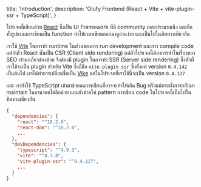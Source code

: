   title: 'Introduction',
  description: 'Olufy Frontend (React + Vite + vite-plugin-ssr + TypeScript)',
}

โปรเจคนี้เขียนด้วย [React](https://react.dev/) ซึ่งเป็น UI Framework ที่มี community เยอะประมาณนึง
และอีกทั้งรูปแบบการเขียนเป็น function ทำให้เวลาเขียนออกมาดูอ่านง่าย และเป็นไปในทิศทางเดียวกัน

เราใช้ [Vite](https://vitejs.dev/) ในการทำ runtime ในส่วนของการ run development และการ compile code
แต่ว่าตัว React นั้นเป็น CSR (Client side rendering) แต่ตัวโปรเจคนี้ต้องการทำในเรื่องของ SEO เข้ามาเกี่ยวข้องด้วย
จึงต้องมี plugin ในการทำ SSR (Server side rendering) ซึ่งตัวที่เราใช้จะเป็น plugin สำหรับ Vite ซึ่งก็คือ `vite-plugin-ssr`
ซึ่งตั้งแต่ version `0.4.142` เป็นต้นไป เขาได้ทำการเปลี่ยนชื่อเป็น [Vike](https://vike.dev/) แต่ในโปรเจคที่เราใช้นี้จะเป็น version `0.4.127`

และ เรายังใช้ TypeScript เข้ามาช่วยลดการเขียนที่อาจจะทำให้เกิด Bug หรือแม้กระทั่งการกลับมา maintain ในอานาคตได้อีกด้วย แถมยังช่วยให้ pattern
การเขียน code ในโปรเจคนี้เป็นไปในทิศทางเดียวกัน

```json title="ตัวอย่าง package.json คร่าวๆ" showLineNumbers
{
  "dependencies": {
    "react": "^18.2.0",
    "react-dom": "^18.2.0",
    ...
  },
  "devDependencies": {
    "typescript": "^4.9.3",
    "vite": "^4.3.8",
    "vite-plugin-ssr": "^0.4.127",
    ...
  }
}
```
